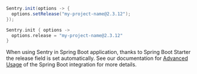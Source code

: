 ```java {tabTitle: Java}
Sentry.init(options -> {
  options.setRelease("my-project-name@2.3.12");
});
```

```kotlin {tabTitle: Kotlin}
Sentry.init { options ->
  options.release = "my-project-name@2.3.12"
}
```

When using Sentry in Spring Boot application, thanks to Spring Boot Starter the release field is set automatically. See our documentation for [Advanced Usage](/platforms/java/guides/spring-boot/advanced-usage/#using-git-commit-id-as-the-release) of the Spring Boot integration for more details.
